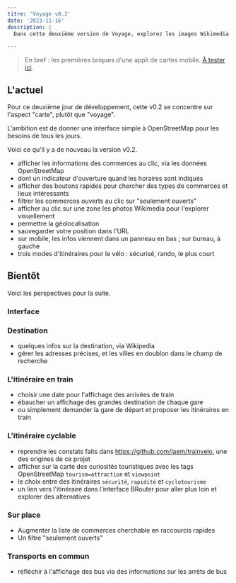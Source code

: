 ```yaml
---
titre: 'Voyage v0.2'
date: '2023-11-16'
description: |
  Dans cette deuxième version de Voyage, explorez les images Wikimedia d'un environ, cliquez sur les commerces pour afficher les informations OpenStreetMap, et accéder aux commerces fréquemment utiles en un clic.

---
```


> En bref : les premières briques d'une appli de cartes mobile. [À tester ici](/voyage).

## L'actuel

Pour ce deuxième jour de développement, cette v0.2 se concentre sur l'aspect "carte", plutôt que "voyage". 

L'ambition est de donner une interface simple à OpenStreetMap pour les besoins de tous les jours.

Voici ce qu'il y a de nouveau la version v0.2.

- afficher les informations des commerces au clic, via les données OpenStreetMap
- dont un indicateur d'ouverture quand les horaires sont indiqués
- afficher des boutons rapides pour chercher des types de commerces et lieux intéressants
- filtrer les commerces ouverts au clic sur "seulement ouverts"
- afficher au clic sur une zone les photos Wikimedia pour l'explorer visuellement
- permettre la géolocalisation 
- sauvegarder votre position dans l'URL
- sur mobile, les infos viennent dans un panneau en bas ; sur bureau, à gauche
- trois modes d'itinéraires pour le vélo : sécurisé, rando, le plus court


## Bientôt

Voici les perspectives pour la suite. 

### Interface

### Destination 

- quelques infos sur la destination, via Wikipedia 
- gérer les adresses précises, et les villes en doublon dans le champ de recherche 

### L'itinéraire en train 

- choisir une date pour l'affichage des arrivées de train
- ébaucher un affichage des grandes destination de chaque gare
- ou simplement demander la gare de départ et proposer les itinéraires en train

### L'itinéraire cyclable

- reprendre les constats faits dans https://github.com/laem/trainvelo, une des origines de ce projet
- afficher sur la carte des curiosités touristiques avec les tags OpenStreetMap `tourism=attraction` et `viewpoint`
- le choix entre des itinéraires `sécurité`, `rapidité` et `cyclotourisme`
- un lien vers l'itinéraire dans l'interface BRouter pour aller plus loin et explorer des alternatives

### Sur place

- Augmenter la liste de commerces cherchable en raccourcis rapides
- Un filtre "seulement ouverts" 


### Transports en commun 

- réfléchir à l'affichage des bus via des informations sur les arrêts de bus

